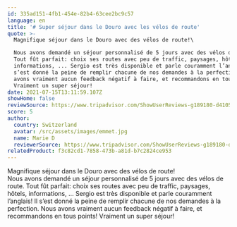 ```yaml
---
id: 335ad151-4fb1-454e-82b4-63cee2bc9c57
language: en
title: '# Super séjour dans le Douro avec les vélos de route'
quote: >-
  Magnifique séjour dans le Douro avec des vélos de route!\

  Nous avons demandé un séjour personnalisé de 5 jours avec des vélos de route.
  Tout fût parfait: choix ses routes avec peu de traffic, paysages, hôtels,
  informations, ... Sergio est très disponible et parle couramment l’anglais! Il
  s’est donné la peine de remplir chacune de nos demandes à la perfection. Nous
  avons vraiment aucun feedback négatif à faire, et recommandons en tous points!
  Vraiment un super séjour!
date: 2021-07-15T13:11:59.107Z
showHome: false
reviewSource: https://www.tripadvisor.com/ShowUserReviews-g189180-d4105907-r796427163-Top_Bike_Tours_Portugal-Porto_Porto_District_Northern_Portugal.html
score: 5
author:
  country: Switzerland
  avatar: /src/assets/images/emmet.jpg
  name: Marie D
  reviewerSource: https://www.tripadvisor.com/ShowUserReviews-g189180-d4105907-r796427163-Top_Bike_Tours_Portugal-Porto_Porto_District_Northern_Portugal.html
relatedProduct: f3c82cd1-7858-473b-a81d-b7c2824ce953
---
```


Magnifique séjour dans le Douro avec des vélos de route!\
Nous avons demandé un séjour personnalisé de 5 jours avec des vélos de route.
Tout fût parfait: choix ses routes avec peu de traffic, paysages, hôtels,
informations, ... Sergio est très disponible et parle couramment l’anglais! Il
s’est donné la peine de remplir chacune de nos demandes à la perfection. Nous
avons vraiment aucun feedback négatif à faire, et recommandons en tous points!
Vraiment un super séjour!
